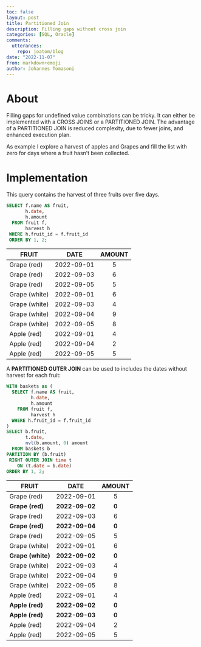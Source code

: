 ```yaml
---
toc: false
layout: post
title: Partitioned Join
description: Filling gaps without cross join
categories: [SQL, Oracle]
comments:
  utterances:
    repo: joatom/blog
date: "2022-11-07"
from: markdown+emoji
author: Johannes Tomasoni
---
```

# About
Filling gaps for undefined value combinations can be tricky. It can either be implemented with a CROSS JOINS or a PARTITIONED JOIN. The advantage of a PARTITIONED JOIN is reduced complexity, due to fewer joins, and enhanced execution plan.

As example I explore a harvest of apples and Grapes and fill the list with zero for days where a fruit hasn't been collected.

# Implementation
This query contains the harvest of three fruits over five days.

```sql
SELECT f.name AS fruit, 
       h.date, 
       h.amount
  FROM fruit f,
       harvest h
 WHERE h.fruit_id = f.fruit_id
 ORDER BY 1, 2;
```

|FRUIT|DATE|AMOUNT|
|--|--|:--:|
|Grape (red)|2022-09-01|5|
|Grape (red)|2022-09-03|6|
|Grape (red)|2022-09-05|5|
|Grape (white)|2022-09-01|6|
|Grape (white)|2022-09-03|4|
|Grape (white)|2022-09-04|9|
|Grape (white)|2022-09-05|8|
|Apple (red)|2022-09-01|4|
|Apple (red)|2022-09-04|2|
|Apple (red)|2022-09-05|5|

A **PARTITIONED OUTER JOIN** can be used to includes the dates without harvest for each fruit:

```sql
WITH baskets as (
  SELECT f.name AS fruit, 
         h.date, 
         h.amount
    FROM fruit f,
         harvest h
  WHERE h.fruit_id = f.fruit_id
)
SELECT b.fruit,
       t.date,
       nvl(b.amount, 0) amount
  FROM baskets b
PARTITION BY (b.fruit)
 RIGHT OUTER JOIN time t
    ON (t.date = b.date)
ORDER BY 1, 2;
```

|FRUIT|DATE|AMOUNT|
|--|--|:--:|
|Grape (red)|2022-09-01|5|
|**Grape (red)**|**2022-09-02**|**0**|
|Grape (red)|2022-09-03|6|
|**Grape (red)**|**2022-09-04**|**0**|
|Grape (red)|2022-09-05|5|
|Grape (white)|2022-09-01|6|
|**Grape (white)**|**2022-09-02**|**0**|
|Grape (white)|2022-09-03|4|
|Grape (white)|2022-09-04|9|
|Grape (white)|2022-09-05|8|
|Apple (red)|2022-09-01|4|
|**Apple (red)**|**2022-09-02**|**0**|
|**Apple (red)**|**2022-09-03**|**0**|
|Apple (red)|2022-09-04|2|
|Apple (red)|2022-09-05|5|

